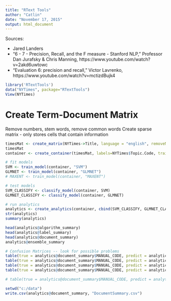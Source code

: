 ```yaml
---
title: "RText Tools"
author: "Catlin"
date: "November 17, 2015"
output: html_document
---
```


Sources:

- Jared Landers
- "6 - 7 - Precision, Recall, and the F measure - Stanford NLP," Professor Dan Jurafsky & Chris Manning, https://www.youtube.com/watch?v=2akd6uwtowc
- "Evaluation 6: precision and recall," Victor Lavrenko, https://www.youtube.com/watch?v=mctizdBujk4

```r
library('RTextTools')
data("NYTimes", package="RTextTools")
View(NYTimes)
```

# Create Term-Document Matrix
Remove numbers, stem words, remove common words
Create sparse matrix - only stores cells that contain information
```r
timesMat <- create_matrix(NYTimes->Title, language = "english", removeNumbers = TRUE, stemWords = TRUE, removeSparseTerms = 0.998)
timesMat
container <- create_container(timesMat, labels=NYTimes$Topic.Code, trainSize = 1:2500, testSize = 2501:NROW(NYTimes), virgin = FALSE)

# fit models
SVM <- train_model(container, "SVM")
GLMNET <- train_model(container, "GLMNET")
# MAXENT <- train_model(container, "MAXENT")

# test models
SVM_CLASSIFY <- classify_model(container, SVM)
GLMNET_CLASSIFY <- classify_model(container, GLMNET)

# run analytics
analytics <- create_analytics(container, cbind(SVM_CLASSIFY, GLMNET_CLASSIFY))
str(analytics)
summary(analytics)

head(analytics@algorithm_summary)
head(analytics@label_summary)
head(analytics@document_summary)
analytics@ensemble_summary

# Confusion Matrices -- look for possible problems
table(true = analytics@document_summary$MANUAL_CODE, predict = analytics@document_summary$CONSENSUS_CODE)
table(true = analytics@document_summary$MANUAL_CODE, predict = analytics@document_summary$PROBABILITY_CODE)
table(true = analytics@document_summary$MANUAL_CODE, predict = analytics@document_summary$SVM_LABEL)
table(true = analytics@document_summary$MANUAL_CODE, predict = analytics@document_summary$GLMNET_LABEL)

# table(true = analytics@document_summary$MANUAL_CODE, predict = analytics@document_summary$MAXENTROPY_LABEL)

setwd("c:/data")
write.csv(analytics@document_summary, "DocumentSummary.csv")
```


